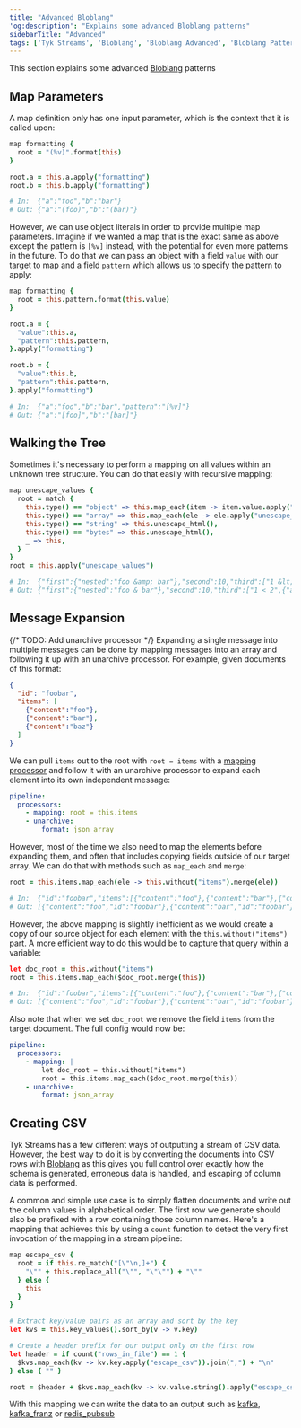 ```yaml
---
title: "Advanced Bloblang"
'og:description': "Explains some advanced Bloblang patterns"
sidebarTitle: "Advanced"
tags: ['Tyk Streams', 'Bloblang', 'Bloblang Advanced', 'Bloblang Patterns']
---
```


This section explains some advanced [Bloblang](/5.5/product-stack/tyk-streaming/guides/bloblang/overview) patterns

## Map Parameters

A map definition only has one input parameter, which is the context that it is called upon:

```coffee
map formatting {
  root = "(%v)".format(this)
}

root.a = this.a.apply("formatting")
root.b = this.b.apply("formatting")

# In:  {"a":"foo","b":"bar"}
# Out: {"a":"(foo)","b":"(bar)"}
```

However, we can use object literals in order to provide multiple map parameters. Imagine if we wanted a map that is the exact same as above except the pattern is `[%v]` instead, with the potential for even more patterns in the future. To do that we can pass an object with a field `value` with our target to map and a field `pattern` which allows us to specify the pattern to apply:

```coffee
map formatting {
  root = this.pattern.format(this.value)
}

root.a = {
  "value":this.a,
  "pattern":this.pattern,
}.apply("formatting")

root.b = {
  "value":this.b,
  "pattern":this.pattern,
}.apply("formatting")

# In:  {"a":"foo","b":"bar","pattern":"[%v]"}
# Out: {"a":"[foo]","b":"[bar]"}
```

## Walking the Tree

Sometimes it's necessary to perform a mapping on all values within an unknown tree structure. You can do that easily with recursive mapping:

```coffee
map unescape_values {
  root = match {
    this.type() == "object" => this.map_each(item -> item.value.apply("unescape_values")),
    this.type() == "array" => this.map_each(ele -> ele.apply("unescape_values")),
    this.type() == "string" => this.unescape_html(),
    this.type() == "bytes" => this.unescape_html(),
    _ => this,
  }
}
root = this.apply("unescape_values")

# In:  {"first":{"nested":"foo &amp; bar"},"second":10,"third":["1 &lt; 2",{"also_nested":"2 &gt; 1"}]}
# Out: {"first":{"nested":"foo & bar"},"second":10,"third":["1 < 2",{"also_nested":"2 > 1"}]}
```

## Message Expansion

{/* TODO: Add unarchive processor */}
Expanding a single message into multiple messages can be done by mapping messages into an array and following it up with an unarchive processor. For example, given documents of this format:

```json
{
  "id": "foobar",
  "items": [
    {"content":"foo"},
    {"content":"bar"},
    {"content":"baz"}
  ]
}
```

We can pull `items` out to the root with `root = items` with a [mapping processor](/5.5/product-stack/tyk-streaming/configuration/processors/mapping) and follow it with an unarchive processor to expand each element into its own independent message:

```yaml
pipeline:
  processors:
    - mapping: root = this.items
    - unarchive:
        format: json_array
```

However, most of the time we also need to map the elements before expanding them, and often that includes copying fields outside of our target array. We can do that with methods such as `map_each` and `merge`:

```coffee
root = this.items.map_each(ele -> this.without("items").merge(ele))

# In:  {"id":"foobar","items":[{"content":"foo"},{"content":"bar"},{"content":"baz"}]}
# Out: [{"content":"foo","id":"foobar"},{"content":"bar","id":"foobar"},{"content":"baz","id":"foobar"}]
```

However, the above mapping is slightly inefficient as we would create a copy of our source object for each element with the `this.without("items")` part. A more efficient way to do this would be to capture that query within a variable:

```coffee
let doc_root = this.without("items")
root = this.items.map_each($doc_root.merge(this))

# In:  {"id":"foobar","items":[{"content":"foo"},{"content":"bar"},{"content":"baz"}]}
# Out: [{"content":"foo","id":"foobar"},{"content":"bar","id":"foobar"},{"content":"baz","id":"foobar"}]
```

Also note that when we set `doc_root` we remove the field `items` from the target document. The full config would now be:

```yaml
pipeline:
  processors:
    - mapping: |
        let doc_root = this.without("items")
        root = this.items.map_each($doc_root.merge(this))
    - unarchive:
        format: json_array
```

## Creating CSV

Tyk Streams has a few different ways of outputting a stream of CSV data. However, the best way to do it is by converting the documents into CSV rows with [Bloblang](/5.5/product-stack/tyk-streaming/guides/bloblang/overview) as this gives you full control over exactly how the schema is generated, erroneous data is handled, and escaping of column data is performed.

A common and simple use case is to simply flatten documents and write out the column values in alphabetical order. The first row we generate should also be prefixed with a row containing those column names. Here's a mapping that achieves this by using a `count` function to detect the very first invocation of the mapping in a stream pipeline:

```coffee
map escape_csv {
  root = if this.re_match("[\"\n,]+") {
    "\"" + this.replace_all("\"", "\"\"") + "\""
  } else {
    this
  }
}

# Extract key/value pairs as an array and sort by the key
let kvs = this.key_values().sort_by(v -> v.key)

# Create a header prefix for our output only on the first row
let header = if count("rows_in_file") == 1 {
  $kvs.map_each(kv -> kv.key.apply("escape_csv")).join(",") + "\n"
} else { "" }

root = $header + $kvs.map_each(kv -> kv.value.string().apply("escape_csv")).join(",")
```

With this mapping we can write the data to an output such as [kafka](/5.5/product-stack/tyk-streaming/configuration/outputs/kafka), [kafka_franz](/5.5/product-stack/tyk-streaming/configuration/outputs/kafka-franz) or [redis_pubsub](/5.5/product-stack/tyk-streaming/configuration/outputs/redis-pubsub)
